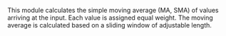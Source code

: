 This module calculates the simple moving average (MA, SMA) of values arriving at the input. Each value is assigned equal weight. The moving average is calculated based on a sliding window of adjustable length.